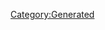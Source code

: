 {{Texts/Music
 |ID=1
 |MusicName=天使の絵の具
 |OfficialName=天使の絵の具
 |VocalName=飯島真理
 |VocalNameLF=飯島真理
 |Description=作品：超時空要塞マクロス 愛・おぼえていますか

歌手：飯島真理

作詞：飯島真理
作曲：飯島真理
 |BuyURL=https://recochoku.jp/song/S20268934/single?ds=34294998
 |StoryDesc=激しい戦争と恋に思い悩みながらも、その歌声で無事に
戦いを終結へと導いたミンメイ。

すべてが終わったあと、溢れんばかりの歓声の中にいる
彼女は歌手としての誇りに満ちた表情でステージに
立っていた。そして、ゆっくりと歌を口ずさむ…
 |StoryTitle=「ワン、トゥー、スリー、フォー…」
 |BannerId=0
 |AnmStoreURL=
}}
[[Category:Generated]]

